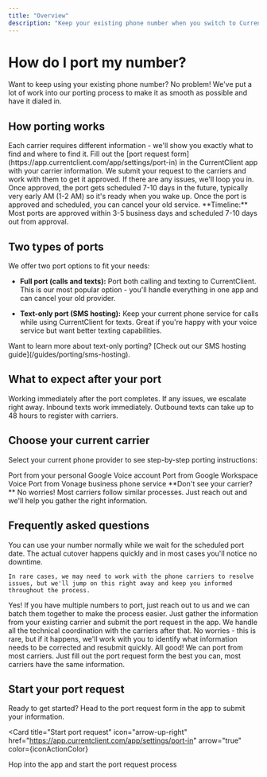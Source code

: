 ```yaml
---
title: "Overview"
description: "Keep your existing phone number when you switch to CurrentClient"
---
```



# How do I port my number?

Want to keep using your existing phone number? No problem! We've put a lot of work into our porting process to make it as smooth as possible and have it dialed in.

## How porting works

<Steps>
  <Step title="Gather information from your current carrier">
    Each carrier requires different information - we'll show you exactly what to find and where to find it.
  </Step>
  
  <Step title="Submit your port request">
    Fill out the [port request form](https://app.currentclient.com/app/settings/port-in) in the CurrentClient app with your carrier information.
  </Step>
  
  <Step title="We handle the nitty gritty details">
    We submit your request to the carriers and work with them to get it approved. If there are any issues, we'll loop you in.
  </Step>
  
  <Step title="Port gets approved and scheduled">
    Once approved, the port gets scheduled 7-10 days in the future, typically very early AM (1-2 AM) so it's ready when you wake up.
  </Step>

  <Step title="Cancel old service">
    Once the port is approved and scheduled, you can cancel your old service. 
  </Step>
</Steps>

<Callout type="info">
  **Timeline:** Most ports are approved within 3-5 business days and scheduled
  7-10 days out from approval.
</Callout>

## Two types of ports

We offer two port options to fit your needs:

- **Full port (calls and texts):** Port both calling and texting to CurrentClient. This is our most popular option - you'll handle everything in one app and can cancel your old provider.

- **Text-only port (SMS hosting):** Keep your current phone service for calls while using CurrentClient for texts. Great if you're happy with your voice service but want better texting capabilities.

<Tip>
  Want to learn more about text-only porting? [Check out our SMS hosting
  guide](/guides/porting/sms-hosting).
</Tip>

## What to expect after your port

<CardGroup cols={2}>
  <Card title="Calls" icon="phone">
    Working immediately after the port completes. If any issues, we escalate
    right away.
  </Card>
  <Card title="Texting" icon="message">
    Inbound texts work immediately. Outbound texts can take up to 48 hours to
    register with carriers.
  </Card>
</CardGroup>

## Choose your current carrier

Select your current phone provider to see step-by-step porting instructions:

<CardGroup cols={2}>
  <Card
    title="Google Voice Personal"
    icon="/images/logos/google-voice.svg"
    href="/guides/porting/google-voice/personal"
  >
    Port from your personal Google Voice account
  </Card>
  <Card
    title="Google Voice Business"
    icon="/images/logos/google-voice.svg"
    href="/guides/porting/google-voice/business"
  >
    Port from Google Workspace Voice
  </Card>
  <Card
    title="Vonage"
    icon="/images/logos/vonage.svg"
    href="/guides/porting/vonage"
  >
    Port from Vonage business phone service
  </Card>
</CardGroup>

<Callout type="note">
  **Don't see your carrier?** No worries! Most carriers follow similar
  processes. Just reach out and we'll help you gather the right information.
</Callout>

## Frequently asked questions

<AccordionGroup>
  <Accordion title="Is there any downtime during the port?">
    You can use your number normally while we wait for the scheduled port date. The actual cutover happens quickly and in most cases you'll notice no downtime.
    
    In rare cases, we may need to work with the phone carriers to resolve issues, but we'll jump on this right away and keep you informed throughout the process.
  </Accordion>

<Accordion title="Can I port multiple numbers at once?">
  Yes! If you have multiple numbers to port, just reach out to us and we can
  batch them together to make the process easier.
</Accordion>

<Accordion title="Do I need to do anything to get the port approved?">
  Just gather the information from your existing carrier and submit the port
  request in the app. We handle all the technical coordination with the carriers
  after that.
</Accordion>

  <Accordion title="What if my port gets rejected?">
    No worries - this is rare, but if it happens, we'll work with you to identify what information needs to be corrected and resubmit quickly.
  </Accordion>
  <Accordion title="What if my carrier is not listed here?">
    All good! We can port from most carriers. Just fill out the port request form the best you can, most carriers have the same information.
  </Accordion>
</AccordionGroup>

## Start your port request

Ready to get started? Head to the port request form in the app to submit your information.

<Card
  title="Start port request"
  icon="arrow-up-right"
  href="https://app.currentclient.com/app/settings/port-in"
  arrow="true"
  color={iconActionColor}
>
  Hop into the app and start the port request process
</Card>
